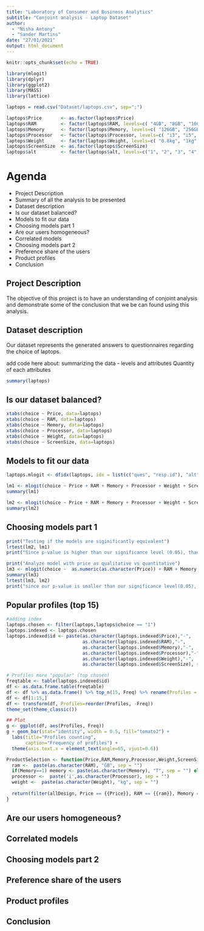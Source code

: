 ```yaml
---
title: "Laboratory of Consumer and Business Analytics"
subtitle: "Conjoint analysis - Laptop Dataset"
author: 
  - "Nisha Antony"
  - "Sander Martins"
date: "27/01/2021"
output: html_document
---
```


```r
knitr::opts_chunk$set(echo = TRUE)
```


```r
library(mlogit)
library(dplyr)
library(ggplot2)
library(MASS)
library(lattice)
```

```r
laptops = read.csv("Dataset/laptops.csv", sep=";")


```

```r
laptops$Price       <- as.factor(laptops$Price)
laptops$RAM         <- factor(laptops$RAM, levels=c( "4GB", "8GB", "16GB", "32GB" ))
laptops$Memory      <- factor(laptops$Memory, levels=c( "126GB", "256GB", "512GB", "1T" ))
laptops$Processor   <- factor(laptops$Processor, levels=c( "i3", "i5", "i7", "i9" ))
laptops$Weight      <- factor(laptops$Weight, levels=c( "0.8kg", "1kg", "1.2kg", "1.5kg" ))
laptops$ScreenSize  <- as.factor(laptops$ScreenSize) 
laptops$alt         <- factor(laptops$alt, levels=c("1", "2", "3", "4"))
```
# Agenda
* Project Description <br/>
* Summary of all the analysis to be presented <br/>
* Dataset description <br/>
* Is our dataset balanced?<br/>
* Models to fit our data<br/>
* Choosing models part 1<br/>
* Are our users homogeneous?<br/>
* Correlated models<br/>
* Choosing models part 2<br/>
* Preference share of the users<br/>
* Product profiles<br/>
* Conclusion<br/>



## Project Description

The objective of this project is to have an understanding of conjoint analysis and demonstrate some of the conclusion that we be can found using this analysis.

## Dataset description
Our dataset represents the generated answers to questionnaires regarding the choice of laptops.

add code here about:
summarizing the data - levels and attributes
Quantity of each attributes
```r
summary(laptops)
```


## Is our dataset balanced?

```r

xtabs(choice ~ Price, data=laptops)
xtabs(choice ~ RAM, data=laptops)
xtabs(choice ~ Memory, data=laptops)
xtabs(choice ~ Processor, data=laptops)
xtabs(choice ~ Weight, data=laptops)
xtabs(choice ~ ScreenSize, data=laptops)
```

## Models to fit our data
```r
laptops.mlogit <- dfidx(laptops, idx = list(c("ques", "resp.id"), "alt"), drop.index=F,levels=c(1,2,3,4))
```

```r
lm1 <- mlogit(choice ~ Price + RAM + Memory + Processor + Weight + ScreenSize, data = laptops.mlogit)
summary(lm1)

lm2 <- mlogit(choice ~ Price + RAM + Memory + Processor + Weight + ScreenSize | -1, data = laptops.mlogit)
summary(lm2)
```

## Choosing models part 1
```r
print("Testing if the models are siginificantly equivalent")
lrtest(lm2, lm1)
print("Since p-value is higher than our significance level (0.05), than we do not have enough evidence to reject null hypothesys.")
```

```r
print("Analyze model with price as qualitative vs quantitative")
lm3 <- mlogit(choice ~  as.numeric(as.character(Price)) + RAM + Memory + Processor + Weight + ScreenSize | -1, data = laptops.mlogit)
summary(lm3)
lrtest(lm3, lm2)
print("since our p-value is smaller than our significance level(0.05), we cannot use price as quantitative variable. This means that we cannot analyze the willingness-to-pay for each level's attribute.")
```

## Popular profiles (top 15)
```r
#adding index
laptops.chosen <- filter(laptops,laptops$choice == "1")
laptops.indexed <- laptops.chosen
laptops.indexed$id <- paste(as.character(laptops.indexed$Price),"-",
                            as.character(laptops.indexed$RAM),"-",
                            as.character(laptops.indexed$Memory),"-",
                            as.character(laptops.indexed$Processor),"-",
                            as.character(laptops.indexed$Weight),"-",
                            as.character(laptops.indexed$ScreenSize), sep = "")

# Profiles more "popular" (top chosen)
freqtable <- table(laptops.indexed$id)
df <- as.data.frame.table(freqtable)
df <- df %>% as.data.frame() %>% top_n(15, Freq) %>% rename(Profiles = Var1)
df <- df[1:15,]
df <- transform(df, Profiles=reorder(Profiles, -Freq)) 
theme_set(theme_classic())
```

```r
## Plot
g <- ggplot(df, aes(Profiles, Freq))
g + geom_bar(stat="identity", width = 0.5, fill="tomato2") + 
  labs(title="Profiles counting", 
       caption="Frequency of profiles") +
  theme(axis.text.x = element_text(angle=65, vjust=0.6))

```

```r
ProductSelection <- function(Price,RAM,Memory,Processor,Weight,ScreenSize){
  ram <-  paste(as.character(RAM), "GB", sep = "")
  if(Memory==1) memory <- paste(as.character(Memory), "T", sep = "") else memory <-  paste(as.character(Memory), "GB", sep = "")
  processor <-  paste('i',as.character(Processor), sep = "")
  weight <-  paste(as.character(Weight), "kg", sep = "")
  
  return(filter(allDesign, Price == {{Price}}, RAM == {{ram}}, Memory == {{ memory }}, Processor == {{ processor }}, Weight == {{ weight }}, ScreenSize == {{ ScreenSize }}))
}
```

## Are our users homogeneous?

## Correlated models

## Choosing models part 2

## Preference share of the users

## Product profiles

## Conclusion